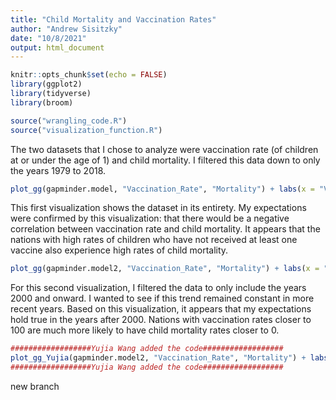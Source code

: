 ```yaml
---
title: "Child Mortality and Vaccination Rates"
author: "Andrew Sisitzky"
date: "10/8/2021"
output: html_document
---
```


```r
knitr::opts_chunk$set(echo = FALSE)
library(ggplot2)
library(tidyverse)
library(broom)
```

```r
source("wrangling_code.R")
source("visualization_function.R")
```

The two datasets that I chose to analyze were vaccination rate (of children at or under the age of 1) and child mortality. I filtered this data down to only the years 1979 to 2018.

```r
plot_gg(gapminder.model, "Vaccination_Rate", "Mortality") + labs(x = "Vaccination Rate", y = "Mortality")
```

This first visualization shows the dataset in its entirety. My expectations were confirmed by this visualization: that there would be a negative correlation between vaccination rate and child mortality. It appears that the nations with high rates of children who have not received at least one vaccine also experience high rates of child mortality.


```r
plot_gg(gapminder.model2, "Vaccination_Rate", "Mortality") + labs(x = "Vaccination Rate", y = "Mortality")

```

For this second visualization, I filtered the data to only include the years 2000 and onward. I wanted to see if this trend remained constant in more recent years. Based on this visualization, it appears that my expectations hold true in the years after 2000. Nations with vaccination rates closer to 100 are much more likely to have child mortality rates closer to 0.  

```r
##################Yujia Wang added the code##################
plot_gg_Yujia(gapminder.model2, "Vaccination_Rate", "Mortality") + labs(x = "Vaccination Rate", y = "Mortality")
##################Yujia Wang added the code##################
```

new branch
